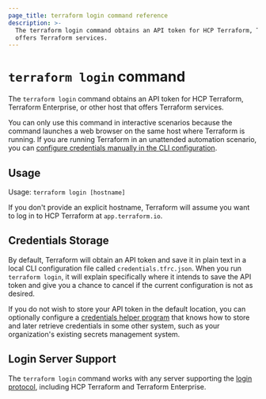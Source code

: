 ```yaml
---
page_title: terraform login command reference
description: >-
  The terraform login command obtains an API token for HCP Terraform, Terraform Enterprise, or other host that
  offers Terraform services.
---
```


# `terraform login` command

The `terraform login` command obtains an API token for HCP Terraform, Terraform Enterprise, or other host that
  offers Terraform services.

You can only use this command in interactive scenarios because the command launches a web browser on the same host where Terraform
is running. If you are running Terraform in an unattended automation scenario,
you can
[configure credentials manually in the CLI configuration](/terraform/cli/config/config-file#credentials).

## Usage

Usage: `terraform login [hostname]`

If you don't provide an explicit hostname, Terraform will assume you want to
log in to HCP Terraform at `app.terraform.io`.

## Credentials Storage

By default, Terraform will obtain an API token and save it in plain text in a
local CLI configuration file called `credentials.tfrc.json`. When you run
`terraform login`, it will explain specifically where it intends to save
the API token and give you a chance to cancel if the current configuration is
not as desired.

If you do not wish to store your API token in the default location, you can
optionally configure a
[credentials helper program](/terraform/cli/config/config-file#credentials-helpers) that knows
how to store and later retrieve credentials in some other system, such as
your organization's existing secrets management system.

## Login Server Support

The `terraform login` command works with any server supporting the
[login protocol](/terraform/internals/login-protocol), including HCP Terraform
and Terraform Enterprise.

